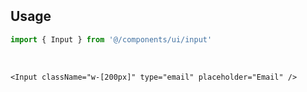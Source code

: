 ```coffeescript file=<rootDir>/src/components/ui/input.tsx title="components/ui/input.tsx"
```

<br />

## Usage

```ts
import { Input } from '@/components/ui/input'
```

<br />

```tsx
<Input className="w-[200px]" type="email" placeholder="Email" />
```